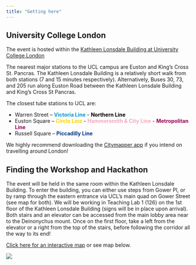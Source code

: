 ```yaml
---
title: "Getting here"
---
```


## University College London

The event is hosted within the [Kathleen Lonsdale Building at University College London](https://goo.gl/maps/CseD7br5SF9xLEQE6)

The nearest major stations to the UCL campus are Euston and King’s Cross St. Pancras. The Kathleen Lonsdale Building is a relatively short walk from both stations (7 and 15 minutes respectively). Alternatively, Buses 30, 73, and 205 run along Euston Road between the Kathleen Lonsdale Building and King’s Cross St Pancras. 

The closest tube stations to UCL are:        

* Warren Street – <span style="color:#0098D4">**Victoria Line**</span> - <span style="color:#000000">**Northern Line**</span>
* Euston Square – <span style="color:#FFD300">**Circle Line**</span> - <span style="color:#F3A9BB">**Hammersmith & City Line**</span> - <span style="color:#9B0056">**Metropolitan Line**</span>
* Russell Square – <span style="color:#003688">**Piccadilly Line**</span> 

We highly recommend downloading the [Citymapper app](https://citymapper.com/?lang=en) if you intend on travelling around London! 

## Finding the Workshop and Hackathon

The event will be held in the same room within the Kathleen Lonsdale Building. To enter the building, you can either use steps from Gower Pl, or by ramp through the eastern entrance via UCL’s main quad on Gower Street (see map for both). We will be working in Teaching Lab 1 (126) on the 1st floor of the Kathleen Lonsdale Building (signs will be in place upon arrival). Both stairs and an elevator can be accessed from the main lobby area near to the Deinonychus mount. Once on the first floor, take a left from the elevator or a right from the top of the stairs, before following the corridor all the way to its end!

[Click here for an interactive map](https://www.ucl.ac.uk/maps) or see map below.

![](images/campus.jpg)